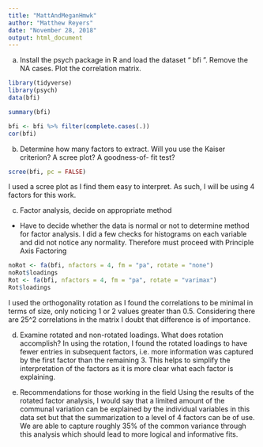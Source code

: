 ```yaml
---
title: "MattAndMeganHmwk"
author: "Matthew Reyers"
date: "November 28, 2018"
output: html_document
---
```


a) Install the psych package in R and load the dataset “
bfi
”. Remove the NA cases. Plot the correlation 
matrix. 
```r
library(tidyverse)
library(psych)
data(bfi)

summary(bfi)

bfi <- bfi %>% filter(complete.cases(.))
cor(bfi)
```

b) Determine how many factors to extract. Will you use the Kaiser criterion? A scree plot? A goodness-of-
fit 
test?
```r
scree(bfi, pc = FALSE)
```
I used a scree plot as I find them easy to interpret. As such, I will be using 4 factors for this work.

c) Factor analysis, decide on appropriate method
- Have to decide whether the data is normal or not to determine method for factor analysis. I did a few checks for histograms on each variable and did not notice any normality. Therefore must proceed with Principle Axis Factoring
```r
noRot <- fa(bfi, nfactors = 4, fm = "pa", rotate = "none")
noRot$loadings
Rot <- fa(bfi, nfactors = 4, fm = "pa", rotate = "varimax")
Rot$loadings
```
I used the orthogonality rotation as I found the correlations to be minimal in terms of size, only noticing 1 or 2 values greater than 0.5. Considering there are 25^2 correlations in the matrix I doubt that difference is of importance. 

d) Examine rotated and non-rotated loadings. What does rotation accomplish?
In using the rotation, I found the rotated loadings to have fewer entries in subsequent factors, i.e. more information was captured by the first factor than the remaining 3. This helps to simplify the interpretation of the factors as it is more clear what each factor is explaining.

e) Recommendations for those working in the field
Using the results of the rotated factor analysis, I would say that a limited amount of the communal variation can be explained by the individual variables in this data set but that the summarization to a level of 4 factors can be of use. We are able to capture roughly 35% of the common variance through this analysis which should lead to more logical and informative fits.


